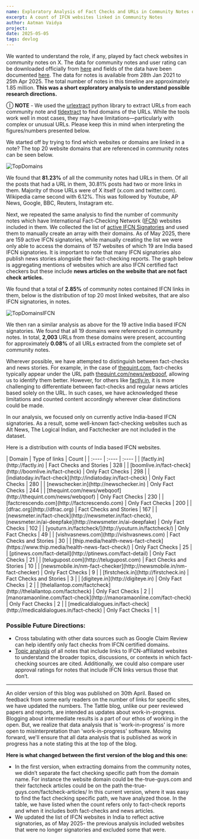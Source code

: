 ```yaml
---
name: Exploratory Analysis of Fact Checks and URLs in Community Notes on X
excerpt: A count of IFCN websites linked in Community Notes
author: Aatman Vaidya
project: 
date: 2025-05-05
tags: devlog
---
```



We wanted to understand the role, if any, played by fact check websites in community notes on X. The data for community notes and user rating can be downloaded officially from [here](https://x.com/i/communitynotes/download-data) and fields of the data have been documented [here](https://communitynotes.x.com/guide/en/under-the-hood/download-data). The data for notes is available from 28th Jan 2021 to 25th Apr 2025\. The total number of notes in this timeline are approximately 1.85 million. **This was a short exploratory analysis to understand possible research directions.** 

Ⓘ **NOTE** \- We used the [urlextract](https://urlextract.readthedocs.io/en/latest/urlextract.html) python library to extract URLs from each community note and [tldextract](https://github.com/john-kurkowski/tldextract) to find domains of the URLs. While the tools work well in most cases, they may have limitations—particularly with complex or unusual URLs. Please keep this in mind when interpreting the figures/numbers presented below. 

We started off by trying to find which websites or domains are linked in a note? The top 20 website domains that are referenced in community notes can be seen below.

<img src={TopDomains} alt="TopDomains" />

We found that **81.23%** of all the community notes had URLs in them. Of all the posts that had a URL in them, 30.81% posts had two or more links in them. Majority of those URLs were of X itself (x.com and twitter.com). Wikipedia came second with 6.12%. This was followed by Youtube, AP News, Google, BBC, Reuters, Instagram etc. 

Next, we repeated the same analysis to find the number of community notes which have International Fact-Checking Network ([IFCN](https://www.poynter.org/ifcn/)) websites included in them. We collected the list of [active IFCN Signatories](https://ifcncodeofprinciples.poynter.org/signatories) and used them to manually create an array with their domains. As of May 2025, there are 159 active IFCN signatories, while manually creating the list we were only able to access the domains of 157 websites of which 19 are India based IFCN signatories. It is important to note that many IFCN signatories also publish news stories alongside their fact-checking reports. The graph below is aggregating mentions of websites which are also IFCN certified fact checkers but these include **news articles on the website that are not fact check articles.** 

We found that a total of **2.85%** of community notes contained IFCN links in them, below is the distribution of top 20 most linked websites, that are also IFCN signatories, in notes. 

<img src={TopDomainsIFCN} alt="TopDomainsIFCN" />

We then ran a similar analysis as above for the 19 active India based IFCN signatories. We found that all 19 domains were referenced in community notes. In total, **2,003** URLs from these domains were present, accounting for approximately **0.08%** of all URLs extracted from the complete set of community notes.

Wherever possible, we have attempted to distinguish between fact-checks and news stories. For example, in the case of [thequint.com](http://thequint.com), fact-checks typically appear under the URL path [thequint.com/news/webqoof](http://thequint.com/news/webqoof), allowing us to identify them better. However, for others like [factly.in](http://factly.in), it is more challenging to differentiate between fact-checks and regular news articles based solely on the URL. In such cases, we have acknowledged these limitations and counted content accordingly wherever clear distinctions could be made.

In our analysis, we focused only on currently active India-based IFCN signatories. As a result, some well-known fact-checking websites such as Alt News, The Logical Indian, and Factchecker are not included in the dataset.

Here is a distribution with counts of India based IFCN websites. 

<div style={{ overflowX: 'auto' }}>
| Domain | Type of links | Count |
| :---- | :---- | :---- |
| [factly.in](http://factly.in)  | Fact Checks and Stories | 328 |
| [boomlive.in/fact-check](http://boomlive.in/fact-check)  | Only Fact Checks | 298 |
| [indiatoday.in/fact-check](http://indiatoday.in/fact-check)  | Only Fact Checks | 280 |
| [newschecker.in](http://newschecker.in)  | Only Fact Checks | 244 |
| [thequint.com/news/webqoof](http://thequint.com/news/webqoof)  | Only Fact Checks | 230 |
| [factcrescendo.com](http://factcrescendo.com)  | Only Fact Checks | 200 |
| [dfrac.org](http://dfrac.org)  | Fact Checks and Stories | 167 |
| [newsmeter.in/fact-check](http://newsmeter.in/fact-check), [newsmeter.in/ai-deepfake](http://newsmeter.in/ai-deepfake)  | Only Fact Checks | 102 |
| [youturn.in/factcheck/](http://youturn.in/factcheck/)  | Only Fact Checks | 49 |
| [vishvasnews.com](http://vishvasnews.com)  | Fact Checks and Stories | 30 |
| [thip.media/health-news-fact-check](https://www.thip.media/health-news-fact-check/)  | Only Fact Checks | 25 |
| [ptinews.com/fact-detail](http://ptinews.com/fact-detail)  | Only Fact Checks | 21 |
| [telugupost.com](http://telugupost.com)  | Fact Checks and Stories | 10 |
| [newsmobile.in/nm-fact-checker](http://newsmobile.in/nm-fact-checker)  | Only Fact Checks | 9 |
| [firstcheck.in](http://firstcheck.in)  | Fact Checks and Stories | 3 |
| [digiteye.in](http://digiteye.in)  | Only Fact Checks | 2 |
| [thelallantop.com/factcheck](http://thelallantop.com/factcheck)  | Only Fact Checks | 2 |
| [manoramaonline.com/fact-check](http://manoramaonline.com/fact-check)  | Only Fact Checks | 2 |
| [medicaldialogues.in/fact-check](http://medicaldialogues.in/fact-check)  | Only Fact Checks | 1 |
</div>

### **Possible Future Directions:**

* Cross tabulating with other data sources such as Google Claim Review can help identify only fact checks from IFCN certified domains.   
* [Topic analysis](https://www.ibm.com/think/topics/topic-modeling) of all notes that include links to IFCN-affiliated websites to understand the broader topics, discussions, or contexts in which fact-checking sources are cited. Additionally, we could also  compare user approval ratings for notes that include IFCN links versus those that don’t.

<hr style={{ border: '1px solid #ccc', margin: '2rem 0' }} />

An older version of this blog was published on 30th April. Based on feedback from some early readers on the number of links for specific sites, we have updated the numbers. The Tattle blog, unlike our peer reviewed papers and reports, are intended as updates about work-in-progress. Blogging about intermediate results is a part of our ethos of working in the open. But, we realize that data analysis that is 'work-in-progress' is more open to misinterpretation than 'work-in-progress' software. Moving forward, we'll ensure that all data analysis that is published as work in progress has a note stating this at the top of the blog.

**Here is what changed between the first version of the blog and this one:** 
* In the first version, when extracting domains from the community notes, we didn’t separate the fact checking specific path from the domain name. For instance the website domain could be the-true-guys.com and their factcheck articles could be on the path the-true-guys.com/factcheck-articles/
In this current version, where it was easy to find the fact checking specific path, we have analyzed those. In the table, we have listed when the count refers only to fact-check reports and when it includes both fact-checks and news articles.
* We updated the list of IFCN websites in India to reflect active signatories, as of May 2025- the previous analysis included websites that were no longer signatories and excluded some that were. 



